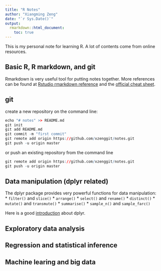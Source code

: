 ```yaml
---
title: "R Notes"
author: "Xiangming Zeng"
date: "`r Sys.Date()`"
output: 
  rmarkdown::html_document:
    toc: true
---
```

This is my personal note for learning R. A lot of contents come from online resources.

## Basic R, R markdown, and git

Rmarkdown is very useful tool for putting notes together. More references can be found at [Rstudio rmarkdown reference](https://www.rstudio.com/wp-content/uploads/2015/03/rmarkdown-reference.pdf) and the [official cheat sheet](https://www.rstudio.com/wp-content/uploads/2015/02/rmarkdown-cheatsheet.pdf).

## git

create a new repository on the command line:
```r
echo "# notes" >> README.md
git init
git add README.md
git commit -m "first commit"
git remote add origin https://github.com/xzenggit/notes.git
git push -u origin master
```

or push an existing repository from the command line
```r
git remote add origin https://github.com/xzenggit/notes.git
git push -u origin master
```



## Data manipulation (dplyr related)

The dplyr package provides very powerful functions for data manipulation:
* `filter()` and `slice()`
* `arrange()`
* `select()` and `rename()`
* `distinct()`
* `mutate()` and `transmute()`
* `summarise()`
* `sample_n()` and `sample_farc()`

Here is a good [introduction](https://cran.rstudio.com/web/packages/dplyr/vignettes/introduction.html) about dplyr.

## Exploratory data analysis

## Regression and statistical inference

## Machine learing and big data


